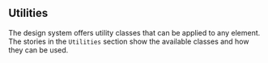 
<Meta title="Utilities Note" />

## Utilities

The design system offers utility classes that can be applied to any element. The stories in the `Utilities` section show the available classes and how they can be used.
